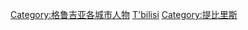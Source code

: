 {{noteTA
|G1=地名
}}
{{Commonscat|People of Tbilisi}}

[[Category:格鲁吉亚各城市人物|Category:格鲁吉亚各城市人物]]
[[Category:各首都人物|T'bilisi]]
[[Category:提比里斯|Category:提比里斯]]